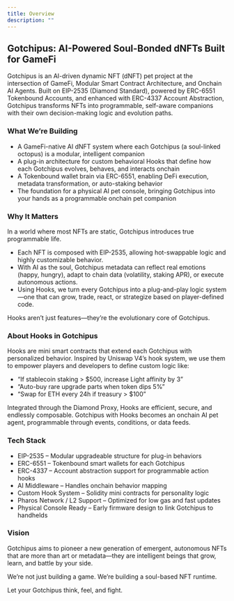 ```yaml
---
title: Overview
description: ""
---
```


## Gotchipus: AI-Powered Soul-Bonded dNFTs Built for GameFi

Gotchipus is an AI-driven dynamic NFT (dNFT) pet project at the intersection of GameFi, Modular Smart Contract Architecture, and Onchain AI Agents.
Built on EIP-2535 (Diamond Standard), powered by ERC-6551 Tokenbound Accounts, and enhanced with ERC-4337 Account Abstraction, Gotchipus transforms NFTs into programmable, self-aware companions with their own decision-making logic and evolution paths.

### What We’re Building

- A GameFi-native AI dNFT system where each Gotchipus (a soul-linked octopus) is a modular, intelligent companion
- A plug-in architecture for custom behavioral Hooks that define how each Gotchipus evolves, behaves, and interacts onchain
- A Tokenbound wallet brain via ERC-6551, enabling DeFi execution, metadata transformation, or auto-staking behavior
- The foundation for a physical AI pet console, bringing Gotchipus into your hands as a programmable onchain pet companion

### Why It Matters

In a world where most NFTs are static, Gotchipus introduces true programmable life.
- Each NFT is composed with EIP-2535, allowing hot-swappable logic and highly customizable behavior.
- With AI as the soul, Gotchipus metadata can reflect real emotions (happy, hungry), adapt to chain data (volatility, staking APR), or execute autonomous actions.
- Using Hooks, we turn every Gotchipus into a plug-and-play logic system—one that can grow, trade, react, or strategize based on player-defined code.

Hooks aren’t just features—they’re the evolutionary core of Gotchipus.

### About Hooks in Gotchipus

Hooks are mini smart contracts that extend each Gotchipus with personalized behavior. Inspired by Uniswap V4’s hook system, we use them to empower players and developers to define custom logic like:
- “If stablecoin staking > $500, increase Light affinity by 3”
- “Auto-buy rare upgrade parts when token dips 5%”
- “Swap for ETH every 24h if treasury > $100”

Integrated through the Diamond Proxy, Hooks are efficient, secure, and endlessly composable. Gotchipus with Hooks becomes an onchain AI pet agent, programmable through events, conditions, or data feeds.

### Tech Stack
- EIP-2535 – Modular upgradeable structure for plug-in behaviors
- ERC-6551 – Tokenbound smart wallets for each Gotchipus
- ERC-4337 – Account abstraction support for programmable action hooks
- AI Middleware – Handles onchain behavior mapping
- Custom Hook System – Solidity mini contracts for personality logic
- Pharos Network / L2 Support – Optimized for low gas and fast updates
- Physical Console Ready – Early firmware design to link Gotchipus to handhelds

### Vision

Gotchipus aims to pioneer a new generation of emergent, autonomous NFTs that are more than art or metadata—they are intelligent beings that grow, learn, and battle by your side.

We’re not just building a game.
We’re building a soul-based NFT runtime.

Let your Gotchipus think, feel, and fight.

